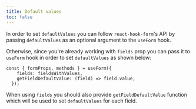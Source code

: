 ```yaml
---
title: Default values
toc: false
---
```


In order to set `defaultValues` you can follow `react-hook-form`'s API by passing `defaultValues` as an optional argument to the `useForm` hook.

Otherwise, since you're already working with `fields` prop you can pass it to `useForm` hook in order to set `defaultValues` as shown below:

```tsx
const { formProps, methods } = useForm({
    fields: fieldsWithValues,
    getFieldDefaultValue: (field) => field.value,
  });
```

When using `fields` you should also provide `getFieldDefaultValue` function which will be used to set `defaultValues` for each field.

<Preview id="default-values" />
